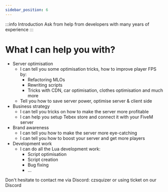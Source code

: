 ```yaml
---
sidebar_position: 6
---
```


:::info Introduction
Ask from help from developers with many years of experience
:::

# What I can help you with?
- Server optimisation
    - I can tell you some optimisation tricks, how to improve player FPS by:
        - Refactoring MLOs
        - Rewriting scripts
        - Tricks with CDN, car optimisation, clothes optimisation and much more
    - Tell you how to save server power, optimise server & client side
- Business strategy
    - I can tell you tricks on how to make the server more profitable
    - I can help you setup Tebex store and connect it with your FiveM server
- Brand awareness
    - I can tell you how to make the server more eye-catching
    - I can tell you how to boost your server and get more players
- Development work
    - I can do all the Lua development work:
        - Script optimisation
        - Script creation
        - Bug fixing
        - ...


Don't hesitate to contact me via Discord: czsquizer or using ticket on our Discord